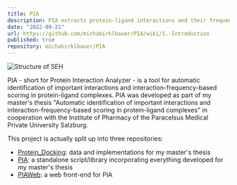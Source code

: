 ```yaml
---
title: PIA
description: PIA extracts protein-ligand interactions and their frequencies to score and predict the activity of a complex.
date: "2022-09-21"
url: https://github.com/michabirklbauer/PIA/wiki/1.-Introduction
published: true
repository: michabirklbauer/PIA
---
```


![Structure of SEH](https://github.com/michabirklbauer/michabirklbauer.me/raw/master/cdn/projects/pia/6hgv.png)

<div style={{ textAlign: 'justify' }}>

PIA - short for Protein Interaction Analyzer - is a tool for automatic identification of important interactions and interaction-frequency-based scoring
in protein-ligand complexes. PIA was developed as part of my master's thesis "Automatic identification of important interactions and interaction-frequency-based
scoring in protein-ligand complexes" in cooperation with the Institute of Pharmacy of the Paracelsus Medical Private University Salzburg.

This project is actually split up into three repositories:
- [Protein_Docking](https://github.com/michabirklbauer/protein_docking): data and implementations for my master's thesis
- [PIA](https://github.com/michabirklbauer/PIA): a standalone script/library incorporating everything developed for my master's thesis
- [PIAWeb](https://github.com/michabirklbauer/PIAWeb): a web front-end for PIA

</div>
